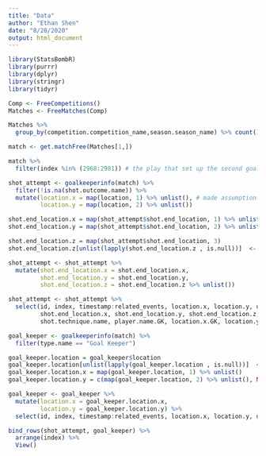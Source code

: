 ```yaml
---
title: "Data"
author: "Ethan Shen"
date: "8/28/2020"
output: html_document
---
```


```r
library(StatsBombR)
library(purrr)
library(dplyr)
library(stringr)
library(tidyr)
```

```r
Comp <- FreeCompetitions()
Matches <- FreeMatches(Comp)

Matches %>% 
  group_by(competition.competition_name,season.season_name) %>% count()

match <- get.matchFree(Matches[1,])

match %>% 
  filter(index %in% (2968:2981)) # the play that set up the second goal in the 2019 Champions League Final
```


```r
shot_attempt <- goalkeeperinfo(match) %>% 
  filter(!is.na(shot.outcome.name)) %>% 
  mutate(location.x = map(location, 1) %>% unlist(), # made assumption location is stored as (x,y) --> do not know what location is (location of ball, location of player, etc.) or what the "coordinate system" of the pitch looks like (is origin the middle of the pitch or the left side of the pitch)
         location.y = map(location, 2) %>% unlist()) 

shot.end_location.x = map(shot_attempt$shot.end_location, 1) %>% unlist() 
shot.end_location.y = map(shot_attempt$shot.end_location, 2) %>% unlist()

shot.end_location.z = map(shot_attempt$shot.end_location, 3) 
shot.end_location.z[unlist(lapply(shot.end_location.z , is.null))]  <- NA

shot_attempt <- shot_attempt %>% 
  mutate(shot.end_location.x = shot.end_location.x,
         shot.end_location.y = shot.end_location.y, 
         shot.end_location.z = shot.end_location.z %>% unlist())

shot_attempt <- shot_attempt %>% 
  select(id, index, timestamp:related_events, location.x, location.y, under_pressure, out, type.name, possession_team.name, play_pattern.name, team.name,  player.name,
         shot.end_location.x, shot.end_location.y, shot.end_location.z, shot.freeze_frame, shot.first_time, shot.outcome.name, shot.type.name, shot.body_part.name,
         shot.technique.name, player.name.GK, location.x.GK, location.y.GK)
```


```r
goal_keeper <- goalkeeperinfo(match) %>% 
  filter(type.name == "Goal Keeper")

goal_keeper.location = goal_keeper$location
goal_keeper.location[unlist(lapply(goal_keeper.location , is.null))]  <- c(NA, NA)
goal_keeper.location.x = map(goal_keeper.location, 1) %>% unlist()
goal_keeper.location.y = c(map(goal_keeper.location, 2) %>% unlist(), NA)

goal_keeper <- goal_keeper %>% 
  mutate(location.x = goal_keeper.location.x, 
         location.y = goal_keeper.location.y) %>% 
  select(id, index, timestamp:related_events, location.x, location.y, under_pressure, out, type.name, possession_team.name, team.name,  player.name, goalkeeper.end_location,goalkeeper.punched_out, goalkeeper.technique.name, goalkeeper.outcome.name, goalkeeper.type.name, goalkeeper.position.name, goalkeeper.body_part.name)

```

```r
bind_rows(shot_attempt, goal_keeper) %>% 
  arrange(index) %>% 
  View()
``` 




